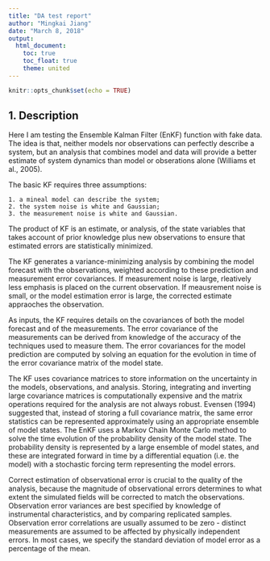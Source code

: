 ```yaml
---
title: "DA test report"
author: "Mingkai Jiang"
date: "March 8, 2018"
output:
  html_document:
    toc: true
    toc_float: true
    theme: united
---
```


```r
knitr::opts_chunk$set(echo = TRUE)
```


1. Description
--------------
Here I am testing the Ensemble Kalman Filter (EnKF) function with fake data. The idea is that, neither models nor observations can perfectly describe a system, but an analysis that combines model and data will provide a better estimate of system dynamics than model or obserations alone (Williams et al., 2005). 

The basic KF requires three assumptions:

    1. a mineal model can describe the system;
    2. the system noise is white and Gaussian;
    3. the measurement noise is white and Gaussian.
    
The product of KF is an estimate, or analysis, of the state variables that takes account of prior knowledge plus new observations to ensure that estimated errors are statistically minimized. 

The KF generates a variance-minimizing analysis by combining the model forecast with the observations, weighted according to these prediction and measurement error covariances. If measurement noise is large, rleatively less emphasis is placed on the current observation. If meausrement noise is small, or the model estimation error is large, the corrected estimate appraoches the observation. 

As inputs, the KF requires details on the covariances of both the model forecast and of the measurements. The error covariance of the measurements can be derived from knowledge of the accuracy of the techniques used to measure them. The error covariances for the model prediction are computed by solving an equation for the evolution in time of the error covariance matrix of the model state. 

The KF uses covariance matrices to store information on the uncertainty in the models, observations, and analysis. Storing, integrating and inverting large covariance matrices is computationally expensive and the matrix operations required for the analysis are not always robust. Evensen (1994) suggested that, instead of storing a full covariance matrix, the same error statistics can be represented approximately using an appropriate ensemble of model states. The EnKF uses a Markov Chain Monte Carlo method to solve the time evolution of the probability density of the model state. The probability density is represented by a large ensemble of model states, and these are integrated forward in time by a differential equation (i.e. the model) with a stochastic forcing term representing the model errors. 

Correct estimation of observational error is crucial to the quality of the analysis, because the magnitude of observational errors determines to what extent the simulated fields will be corrected to match the observations. Observation error variances are best specified by knowledge of instrumental characteristics, and by comparing replicated samples. Observation error correlations are usually assumed to be zero - distinct measurements are assumed to be affected by physically independent errors. In most cases, we specify the standard deviation of model error as a percentage of the mean. 


